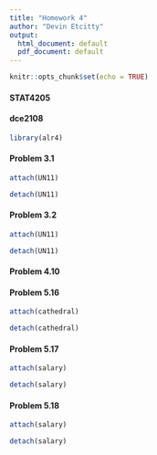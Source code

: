 ```yaml
---
title: "Homework 4"
author: "Devin Etcitty"
output:
  html_document: default
  pdf_document: default
---
```


```r
knitr::opts_chunk$set(echo = TRUE)
```


#### STAT4205
#### dce2108


```r
library(alr4)
```


#### Problem 3.1
<!--- Localities --->
```r
attach(UN11)

detach(UN11)
```


#### Problem 3.2
<!--- Added-variable plots --->
```r
attach(UN11)

detach(UN11)
```


#### Problem 4.10

<!--- (Bivariate Normal Distribution) --->


#### Problem 5.16
<!--- Gothic and Romanesque Cathedrals --->
```r
attach(cathedral)

detach(cathedral)
```


#### Problem 5.17
<!--- Sex discrimination --->
```r
attach(salary)

detach(salary)

```


#### Problem 5.18
<!--- Change codes --->
```r
attach(salary)

detach(salary)

```

